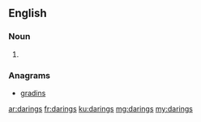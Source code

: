 ==English==

===Noun===
{{head|en}}

# {{plural of|daring}}

===Anagrams===
* [[gradins#English|gradins]]

[[ar:darings]]
[[fr:darings]]
[[ku:darings]]
[[mg:darings]]
[[my:darings]]